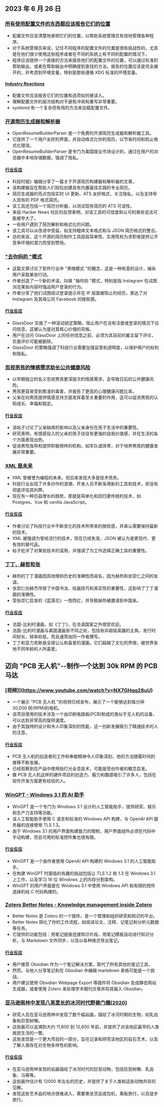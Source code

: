

<CallToAction />

<Steps>

## 2023 年 6 月 26 日

### [所有使用配置文件的东西都应该报告它们的位置](https://utcc.utoronto.ca/~cks/space/blog/sysadmin/ReportConfigFileLocations)

- 配置文件应该清楚地表明它们的位置，以帮助系统管理员有效地管理各种程序。
- 对于系统管理员来说，记住不同程序的配置文件的位置是很有挑战性的，尤其是在他们很少使用这些程序或者在不同的系统上有不同的配置的情况下。
- 程序应该提供一个直接的方法来报告他们的配置文件的位置，可以通过标准的帮助输出，或者在帮助输出中明确提到查找的方法。报告的位置应该是完全展开的，并考虑到环境变量，特别是那些遵循 XDG 标准的环境变量。

#### [Industry Reactions](http://news.ycombinator.com/item?id=36465886)

- 配置文件应该报告它们的位置和选项如何被读入。
- 理解配置文件的层次结构对于避免冲突和重写非常重要。
- systemd 有一个复杂但有用的方法来加载配置文件。

### [开源简历生成器和解析器](https://www.open-resume.com/)

- OpenResumeBuilderParser 是一个免费的开源简历生成器和解析器工具。
- 它提供了一个用户友好的界面，并自动格式化你的简历，以节省时间和防止格式化错误。
- OpenResumeBuilderParser 是专门为美国就业市场设计的，通过在用户的浏览器中本地存储数据，强调了隐私。

#### [行业反应](http://news.ycombinator.com/item?id=36470297)

- 科技时报》编辑分享了一篇关于开源简历构建器和解析器的文章。
- 该构建器旨在帮助人们轻松创建具有内置最佳实践的专业简历。
- 简历生成器的亮点包括实时 UI 更新、ATS 友好格式、关注隐私，以及支持导入现有的 PDF 格式简历。
- 该工具还包括一个简历分析器，以测试现有简历的 ATS 可读性。
- 来自 Hacker News 社区的反馈表明，对该工具的可信度和认可的某些说法可能被夸大了。
- 一些用户遇到了简历解析和格式化的问题。
- 该工具可以从改进中受益，如支持粗体文本格式和与 JSON 简历格式的整合。
- 总的来说，这个开源的简历制作工具因其简单性、实用性和为求职者提供公平竞争环境的潜力而受到赞扬。

### ["去你妈的 "模式](https://cedwards.xyz/the-fuck-you-pattern/)

- 这篇文章讨论了软件行业中 "黑暗模式 "的概念，这是一种有意的设计，操纵用户采取某些行动。
- 作者创造了一个新的术语，叫做 "操你妈 "模式，特别是指 Instagram 在试图浏览某些内容时强迫用户登录的行为。
- 作者分享了他们试图绕过登录提示并在 IP 层面被阻止的经历，表达了对 Instagram 及其母公司 Facebook 的挫败感。

#### [行业反应](http://news.ycombinator.com/item?id=36467224)

- GlassDoor 实施了一种滚动锁定策略，阻止用户在没有注册或登录的情况下访问信息，这被认为是对其核心价值的背叛。
- 用户在访问 GlassDoor 上的任何信息之前，必须为其目前的雇主留下评论，负面评价可能被删除。
- GlassDoor 的策略强调了科技行业需要加强监管和透明度，以保护用户的权利和隐私。

### [忽视男孩的情感需求助长公共健康风险](https://www.wbur.org/cognoscenti/2023/06/15/boys-in-crisis-masculinity-andrew-reiner)

- 以早期独立的名义忽视男孩更深层次的情感需求，会导致日后的公共健康风险。
- 男孩更容易受到欺凌的毒害，并报告了更高的心理健康问题比率。
- 父亲在向男孩提供情感支持方面发挥着至关重要的作用，这可以促进男孩的认知成长、幸福和稳定。

#### [行业反应](http://news.ycombinator.com/item?id=36472041)

- 该帖子讨论了父亲缺席的影响以及父亲身份在孩子生活中的重要性。
- 研究表明，有情感投入的父亲的孩子往往有更强的自我价值感，并在生活的各个方面表现出色。
- 促进男性指导和提供积极榜样的机构，如军队或体育，对于培养男孩的健康发展非常重要。

### [XML 是未来](https://www.bitecode.dev/p/hype-cycles)

- XML 曾被誉为编程的未来，但后来发现大多是技术债务。
- 科技行业出现了许多炒作的浪潮，开发人员不断采用新的工具和技术，却没有彻底评估其利弊。
- 现在有一种日益增长的趋势，那就是简单化和回归更传统的技术，如 Postgres、Vue 和 vanilla JavaScript。

#### [行业反应](http://news.ycombinator.com/item?id=36466248)

- 作者讨论了科技行业中不断变化的技术所带来的挫败感，并承认需要保持最新的技术。
- XML 被强调为曾经流行的技术，现在已经失宠，JSON 被认为是更现代、更有效的替代品。
- 帖子批评了对某些技术的滥用，并强调了为工作选择正确工具的重要性。

### [丁丁、赫哲和张](https://thewire.in/books/tintin-herge-and-chang-a-friendship-that-changed-the-world)

- 赫热的丁丁漫画因其地理和历史的准确性而闻名，因为赫热和张崇仁之间的友谊。
- 张崇仁向赫杰传授了中国书法、绘画技巧和真实性的重要性，这影响了丁丁漫画的准确性。
- 受张崇仁启发的《蓝莲花》一炮而红，并导致赫热被邀请到中国来。

#### [行业反应](http://news.ycombinator.com/item?id=36468028)

- 法国-比利时漫画，如《丁丁》，在法语国家之外很受欢迎。
- 法国-比利时漫画与美国漫画有不同之处，包括有非超级英雄的主角，发行时间较长，频率较低，而且通常由同一作者撰写。
- 丁丁和亚力克斯是全球公认和喜爱的漫画，它们超越了文化的界限，被世界各地不同年龄的人所喜爱。

## 迈向 "PCB 无人机"--制作一个达到 30k RPM 的 PCB 马达

### [视频]](https://www.youtube.com/watch?v=NX7GHqq28uU)

- 一个展示 "PCB 无人机 "的视频已经发布，展示了一个能够达到每分钟 30,000 转(RPM)的电机。
- 该项目使用的技术涉及一个由印刷电路板(PCB)制成的类似于无人机的设备，可以达到非常高的旋转速度。
- 由于其独特的设计和令人印象深刻的性能，这一创新发展吸引了精通技术的人的注意。

#### [行业反应](http://news.ycombinator.com/item?id=36465572)

- PCB 无人机的创造者的工作和奉献精神令人印象深刻，他的方法随着时间的推移不断发展。
- 已经观察到在产品中使用拍打光全息技术，可能是受创作者的概念启发。
- 像 PCB 无人机这样的硬件项目的创造力、毅力和酷感吸引了许多人，包括在软件开发方面更有经验的人。

### [WinGPT - Windows 3.1 的 AI 助手](https://www.dialup.net/wingpt/)

- WinGPT 是一个专门为 Windows 3.1 设计的人工智能助手，提供研究、娱乐和生产力支持等功能。
- 该人工智能助手使用 C 语言和标准的 Windows API 构建，与 OpenAI API 服务器的连接使用 TLS 1.3。
- 由于 Windows 3.1 的用户界面构建能力的限制，用户界面组件必须在代码中手动构建，而且可用的标准控件集也很有限。

#### [行业反应](http://news.ycombinator.com/item?id=36472854)

- WinGPT 是一个由作者使用 OpenAI API 构建的 Windows 3.1 的人工智能助手。
- 在构建 WinGPT 时面临的有趣的挑战包括让 TLS 1.2 和 1.3 在 Windows 3.1 上工作，以及学习 16 位 Windows 上的内存分割架构。
- WinGPT 的用户界面是在 Windows 3.1 中使用 Windows API 和有限的控件选择的纯 C 代码构建的。

### [Zotero Better Notes - Knowledge management inside Zotero](https://github.com/windingwind/zotero-better-notes)

- Better Notes 是 Zotero 的一个插件，是一个管理和组织研究和知识的平台。
- Better Notes 简化了你的工作流程，如阅读论文、注释、记笔记和分析元数据等任务。
- 它提供的功能包括：用笔记链接连接知识片段，用笔记模板自动进行知识分析，与 Markdown 文件同步，以及以各种格式导出笔记。

#### [行业反应](http://news.ycombinator.com/item?id=36465243)

- 用户推荐 Obsidian 作为一个笔记解决方案，取代了所有其他的笔记工具。
- 然而，与他人分享笔记和在 Obsidian 中编辑 markdown 表格可能是一个挑战。
- 用户建议使用 Obsidian Webpage Export 等插件将 Obsidian 变成静态网站生成器，或者使用 Zotero 来处理学术期刊文章并将其输入 Obsidian。

### [亚马逊雨林中发现八英里长的冰河时代野兽门楣(2020)](https://www.cnn.com/style/article/amazon-rainforest-ice-age-paintings-scli-intl/index.html)

- 研究人员在亚马逊雨林中发现了数千幅岩画，描绘了冰河时期的生物，如乳齿象和巨型树懒。
- 这些画可以追溯到大约 11,800 到 12,600 年前，并提供了对该地区最早的人类居民生活的一瞥。
- 这些发现是一个更大项目的一部分，旨在记录和研究该地区的岩石艺术，以及了解人类存在对生物多样性的影响。

#### [行业反应](http://news.ycombinator.com/item?id=36470058)

- 在亚马逊雨林发现的岩画描绘了冰河时代的巨型动物，包括巨型树懒、乳齿象、马等等。
- 这些画作估计有 12000 年左右的历史，并提供了关于人类和这些动物共存的见解。
- 发现这些艺术品的地点很难进入，需要乘坐货运或包机，乘船旅行，以及徒步旅行。

</Steps>
